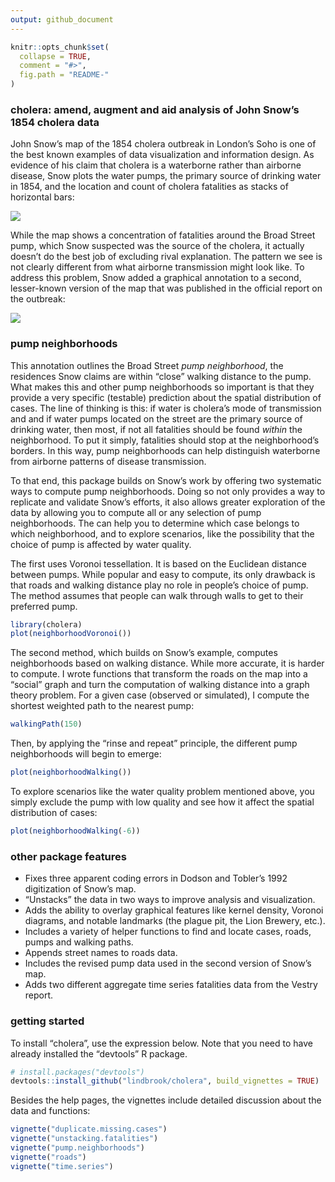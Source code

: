 ```yaml
---
output: github_document
---
```


<!-- README.md is generated from README.Rmd. Please edit that file -->

```r
knitr::opts_chunk$set(
  collapse = TRUE,
  comment = "#>",
  fig.path = "README-"
)
```

### cholera: amend, augment and aid analysis of John Snow's 1854 cholera data

John Snow's map of the 1854 cholera outbreak in London's Soho is one of the best known examples of data visualization and information design. As evidence of his claim that cholera is a waterborne rather than airborne disease, Snow plots the water pumps, the primary source of drinking water in 1854, and the location and count of cholera fatalities as stacks of horizontal bars:

![](vignettes/msu-snows-mapB.jpg)

While the map shows a concentration of fatalities around the Broad Street pump, which Snow suspected was the source of the cholera, it actually doesn't do the best job of excluding rival explanation. The pattern we see is not clearly different from what airborne transmission might look like. To address this problem, Snow added a graphical annotation to a second, lesser-known version of the map that was published in the official report on the outbreak:

![](vignettes/fig12-6.png)

### pump neighborhoods

This annotation outlines the Broad Street _pump neighborhood_, the residences Snow claims are within "close" walking distance to the pump. What makes this and other pump neighborhoods so important is that they provide a very specific (testable) prediction about the spatial distribution of cases. The line of thinking is this: if water is cholera's mode of transmission and and if water pumps located on the street are the primary source of drinking water, then most, if not all fatalities should be found _within_ the neighborhood. To put it simply, fatalities should stop at the neighborhood's borders. In this way, pump neighborhoods can help distinguish waterborne from airborne patterns of disease transmission.

To that end, this package builds on Snow's work by offering two systematic ways to compute pump neighborhoods. Doing so not only provides a way to replicate and validate Snow's efforts, it also allows greater exploration of the data by allowing you to compute all or any selection of pump neighborhoods. The can help you to determine which case belongs to which neighborhood, and to explore scenarios, like the possibility that the choice of pump is affected by water quality.

The first uses Voronoi tessellation. It is based on the Euclidean distance between pumps. While popular and easy to compute, its only drawback is that roads and walking distance play no role in people's choice of pump. The method assumes that people can walk through walls to get to their preferred pump.

```r
library(cholera)
plot(neighborhoodVoronoi())
```

The second method, which builds on Snow's example, computes neighborhoods based on walking distance. While more accurate, it is harder to compute. I wrote functions that transform the roads on the map into a "social" graph and turn the computation of walking distance into a graph theory problem. For a given case (observed or simulated), I compute the shortest weighted path to the nearest pump:

```r
walkingPath(150)
```

Then, by applying the "rinse and repeat" principle, the different pump neighborhoods will begin to emerge:

```r
plot(neighborhoodWalking())
```

To explore scenarios like the water quality problem mentioned above, you simply exclude the pump with low quality and see how it affect the spatial distribution of cases:

```r
plot(neighborhoodWalking(-6))
```

### other package features

* Fixes three apparent coding errors in Dodson and Tobler's 1992 digitization of Snow's map.
* "Unstacks" the data in two ways to improve analysis and visualization.
* Adds the ability to overlay graphical features like kernel density, Voronoi diagrams, and notable landmarks (the plague pit, the Lion Brewery, etc.).
* Includes a variety of helper functions to find and locate cases, roads, pumps and walking paths.
* Appends street names to roads data.
* Includes the revised pump data used in the second version of Snow's map.
* Adds two different aggregate time series fatalities data from the Vestry report.

### getting started

To install "cholera", use the expression below. Note that you need to have already installed the "devtools" R package.

```r
# install.packages("devtools")
devtools::install_github("lindbrook/cholera", build_vignettes = TRUE)
```

Besides the help pages, the vignettes include detailed discussion about the data and functions:

```r
vignette("duplicate.missing.cases")
vignette("unstacking.fatalities")
vignette("pump.neighborhoods")
vignette("roads")
vignette("time.series")
```
